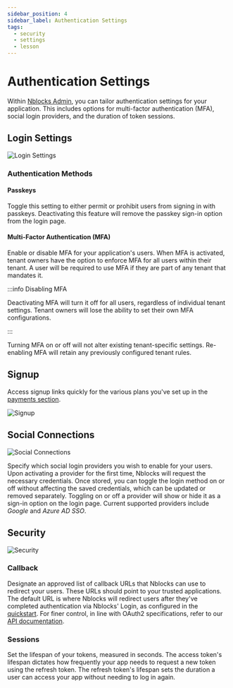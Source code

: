 ```yaml
---
sidebar_position: 4
sidebar_label: Authentication Settings
tags:
  - security
  - settings
  - lesson
---
```


# Authentication Settings

Within [Nblocks Admin](https://admin-stage.nblocks.cloud), you can tailor authentication settings for your application. This includes options for multi-factor authentication (MFA), social login providers, and the duration of token sessions.

## Login Settings

![Login Settings](../assets/authentication-settings/login-settings.png)

### Authentication Methods

#### Passkeys

Toggle this setting to either permit or prohibit users from signing in with passkeys. Deactivating this feature will remove the passkey sign-in option from the login page.

#### Multi-Factor Authentication (MFA)

Enable or disable MFA for your application's users. When MFA is activated, tenant owners have the option to enforce MFA for all users within their tenant. A user will be required to use MFA if they are part of any tenant that mandates it.

:::info Disabling MFA

Deactivating MFA will turn it off for all users, regardless of individual tenant settings. Tenant owners will lose the ability to set their own MFA configurations.

:::

Turning MFA on or off will not alter existing tenant-specific settings. Re-enabling MFA will retain any previously configured tenant rules.

## Signup

Access signup links quickly for the various plans you've set up in the [payments section](../payments/quickstart-payments#create-plans-in-nblocks-admin).

![Signup](../assets/authentication-settings/signup.png)

## Social Connections

![Social Connections](../assets/authentication-settings/social-connections.png)

Specify which social login providers you wish to enable for your users. Upon activating a provider for the first time, Nblocks will request the necessary credentials. Once stored, you can toggle the login method on or off without affecting the saved credentials, which can be updated or removed separately. Toggling on or off a provider will show or hide it as a sign-in option on the login page. Current supported providers include *Google* and *Azure AD SSO*.

## Security

![Security](../assets/authentication-settings/security.png)

### Callback

Designate an approved list of callback URLs that Nblocks can use to redirect your users. These URLs should point to your trusted applications. The default URL is where Nblocks will redirect users after they've completed authentication via Nblocks' Login, as configured in the [quickstart](./quickstart-user-ready#step-2-receive-the-user-back-to-your-app). For finer control, in line with OAuth2 specifications, refer to our [API documentation](https://nebulr-group.github.io/nblocks-api-docs/#authorize).

### Sessions

Set the lifespan of your tokens, measured in seconds. The access token's lifespan dictates how frequently your app needs to request a new token using the refresh token. The refresh token's lifespan sets the duration a user can access your app without needing to log in again.